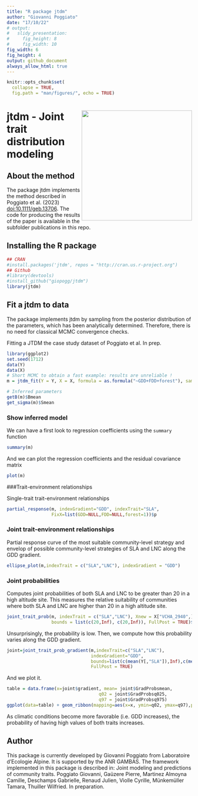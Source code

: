 ```yaml
---
title: "R package jtdm"
author: "Giovanni Poggiato"
date: "17/10/22"
# output: 
#   slidy_presentation: 
#     fig_height: 8
#     fig_width: 10
fig_width: 6 
fig_height: 4 
output: github_document
always_allow_html: true
---
```

```r
knitr::opts_chunk$set(
  collapse = TRUE,
  fig.path = "man/figures/", echo = TRUE)

```
# <img src="man/figures/logo_jtdm.png" align="right" width="300px"/>

# jtdm - Joint trait distribution modeling

## About the method


The package jtdm implements the method described in Poggiato et al. (2023) <doi:10.1111/geb.13706>. The code for
producing the results of the paper is available in the subfolder
publications in this repo.

## Installing the R package

```r
## CRAN
#install.packages('jtdm', repos = "http://cran.us.r-project.org")
## Github
#library(devtools)
#install_github("giopogg/jtdm")
library(jtdm)
```

## Fit a jtdm to data

The package implements jtdm by sampling from the posterior distribution of the parameters, which has been analytically determined. Therefore, there is no need for classical MCMC convergence checks. 

Fitting a JTDM the case study dataset of Poggiato et al. In prep.

```r
library(ggplot2)
set.seed(1712)
data(Y)
data(X)
# Short MCMC to obtain a fast example: results are unreliable !
m = jtdm_fit(Y = Y, X = X, formula = as.formula("~GDD+FDD+forest"), sample = 1000)

# Inferred parameters
getB(m)$Bmean
get_sigma(m)$Smean 
```

### Show inferred model

We can have a first look to regression coefficients using the `summary` function

```r
summary(m)
```

And we can plot the regression coefficients and the residual covariance matrix
```r
plot(m)
```

###Trait-environment relationships

Single-trait trait-environment relationships
``` r
partial_response(m, indexGradient="GDD", indexTrait="SLA", 
                 FixX=list(GDD=NULL,FDD=NULL,forest=1))$p
```

### Joint trait-environment relationships
 
 
Partial response curve of the most suitable community-level strategy and envelop of possible community-level strategies of SLA and LNC along the GDD gradient.

```r
ellipse_plot(m,indexTrait = c("SLA","LNC"), indexGradient = "GDD")
```

### Joint probabilities
Computes joint probabilities of both SLA and LNC to be greater than 20 in a high altitude site. This measures the relative suitability of communities where both SLA and LNC are higher than 20 in a high altitude site.

```r
joint_trait_prob(m, indexTrait = c("SLA","LNC"), Xnew = X["VCHA_2940",],
                 bounds = list(c(20,Inf), c(20,Inf)), FullPost = TRUE)$PROBmean

```


Unsurprisingly, the probability is low. Then, we compute how this probability varies along the GDD gradient.
``` r
joint=joint_trait_prob_gradient(m,indexTrait=c("SLA","LNC"),
                                indexGradient="GDD",
                                bounds=list(c(mean(Y[,"SLA"]),Inf),c(mean(Y[,"SLA"]),Inf)),
                                FullPost = TRUE)
```


And we plot it.

```r
table = data.frame(x=joint$gradient, mean= joint$GradProbsmean,
                                   q02 = joint$GradProbsq025,
                                   q97 = joint$GradProbsq975)
ggplot(data=table) + geom_ribbon(mapping=aes(x=x, ymin=q02, ymax=q97),position = position_dodge(0.3), size=1,alpha=0.2) + geom_line(mapping=aes(x=x, y=mean), size=1, position=position_dodge(width=0.3),col="#F8766D") + xlab("GDD")  + theme_classic() +              ggtitle("Joint probability of SLA and LNC to be both greater than 10 as a function of GDD")
```


As climatic conditions become more favorable (i.e. GDD increases), the probability of having high values of both traits increases.

## Author
This package is currently developed by Giovanni Poggiato from Laboratoire d’Ecologie Alpine. It is supported by the ANR GAMBAS. The framework implemented in this package is described in: Joint modeling and predictions of community traits. Poggiato Giovanni, Gaüzere Pierre, Martinez Almoyna Camille, Deschamps Gabrielle, Renaud Julien, Violle Cyrille, Münkemüller Tamara, Thuiller Wilfried. In preparation.

